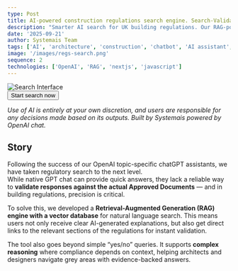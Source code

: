 ```yaml
---
type: Post
title: AI-powered construction regulations search engine. Search-Validate-Apply
description: "Smarter AI search for UK building regulations. Our RAG-powered tool combines GPT with vector search to deliver precise, evidence-backed answers with direct links to Approved Documents."
date: '2025-09-21'
author: Systemais Team
tags: ['AI', 'architecture', 'construction', 'chatbot', 'AI assistant', 'UK regulations', 'Approved Documents', 'DfE school design']
image: '/images/regs-search.png'
sequence: 2
technologies: ['OpenAI', 'RAG', 'nextjs', 'javascript']
---
```


<div style={{marginTop: '20px', marginBottom: '20px'}}>
  <img src="/images/regs-search.png" alt="Search Interface" title="Search, Validate, Apply" style={{width: '100%', height: 'auto', border: 'none'}} />
</div>

<div style={{textAlign: 'center', margin: '20px 0'}}>
  <Button href="https://regsearch.systemais.co.uk/app.html">
    Start search now
  </Button>
</div>

*Use of AI is entirely at your own discretion, and users are responsible for any decisions made based on its outputs. Built by Systemais powered by OpenAI chat.*

## Story

Following the success of our OpenAI topic-specific chatGPT assistants, we have taken regulatory search to the next level.  
While native GPT chat can provide quick answers, they lack a reliable way to **validate responses against the actual Approved Documents** — and in building regulations, precision is critical.  

To solve this, we developed a **Retrieval-Augmented Generation (RAG) engine with a vector database** for natural language search. This means users not only receive clear AI-generated explanations, but also get direct links to the relevant sections of the regulations for instant validation.  

The tool also goes beyond simple “yes/no” queries. It supports **complex reasoning** where compliance depends on context, helping architects and designers navigate grey areas with evidence-backed answers.  






